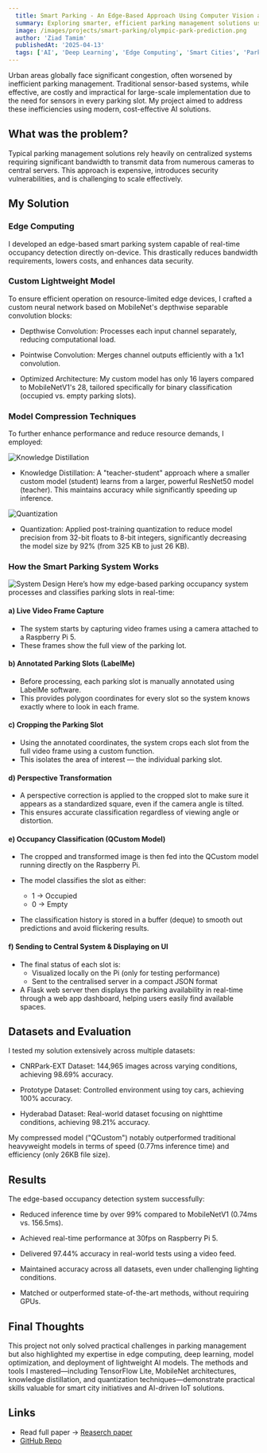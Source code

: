 ```yaml
---
  title: Smart Parking - An Edge-Based Approach Using Computer Vision and Deep Learning
  summary: Exploring smarter, efficient parking management solutions using lightweight deep learning models optimized for edge devices.
  image: /images/projects/smart-parking/olympic-park-prediction.png
  author: 'Ziad Tamim'
  publishedAt: '2025-04-13'
  tags: ['AI', 'Deep Learning', 'Edge Computing', 'Smart Cities', 'Parking Management']
---
```

Urban areas globally face significant congestion, often worsened by inefficient parking management. Traditional sensor-based systems, while effective, are costly and impractical for 
large-scale implementation due to the need for sensors in every parking slot. My project aimed to address these inefficiencies using modern, cost-effective AI solutions.

## What was the problem?

Typical parking management solutions rely heavily on centralized systems requiring significant bandwidth to transmit data from numerous cameras to central servers. 
This approach is expensive, introduces security vulnerabilities, and is challenging to scale effectively.

## My Solution

### Edge Computing

I developed an edge-based smart parking system capable of real-time occupancy detection directly on-device. This drastically reduces bandwidth requirements, lowers costs, and enhances data security.

### Custom Lightweight Model

To ensure efficient operation on resource-limited edge devices, I crafted a custom neural network based on MobileNet's depthwise separable convolution blocks:

- Depthwise Convolution: Processes each input channel separately, reducing computational load.

- Pointwise Convolution: Merges channel outputs efficiently with a 1x1 convolution.

- Optimized Architecture: My custom model has only 16 layers compared to MobileNetV1's 28, tailored specifically for binary classification (occupied vs. empty parking slots).

### Model Compression Techniques

To further enhance performance and reduce resource demands, I employed:

![Knowledge Distillation](/images/projects/smart-parking/knowledge-distillation.jpg)

- Knowledge Distillation: A "teacher-student" approach where a smaller custom model (student) learns from a larger, powerful ResNet50 model (teacher). This maintains accuracy while significantly speeding up inference.

![Quantization](/images/projects/smart-parking/Quantisation.png)

- Quantization: Applied post-training quantization to reduce model precision from 32-bit floats to 8-bit integers, significantly decreasing the model size by 92% (from 325 KB to just 26 KB).

### How the Smart Parking System Works

![System Design](/images/projects/smart-parking/system-design.png)
Here’s how my edge-based parking occupancy system processes and classifies parking slots in real-time:

#### a) Live Video Frame Capture
- The system starts by capturing video frames using a camera attached to a Raspberry Pi 5.
- These frames show the full view of the parking lot.

#### b) Annotated Parking Slots (LabelMe)
- Before processing, each parking slot is manually annotated using LabelMe software.
- This provides polygon coordinates for every slot so the system knows exactly where to look in each frame.

#### c) Cropping the Parking Slot
- Using the annotated coordinates, the system crops each slot from the full video frame using a custom function.
- This isolates the area of interest — the individual parking slot.

#### d) Perspective Transformation
- A perspective correction is applied to the cropped slot to make sure it appears as a standardized square, even if the camera angle is tilted.
- This ensures accurate classification regardless of viewing angle or distortion.

#### e) Occupancy Classification (QCustom Model)
- The cropped and transformed image is then fed into the QCustom model running directly on the Raspberry Pi.

- The model classifies the slot as either:
    - 1 → Occupied
    - 0 → Empty

- The classification history is stored in a buffer (deque) to smooth out predictions and avoid flickering results.

#### f) Sending to Central System & Displaying on UI
- The final status of each slot is:
  - Visualized locally on the Pi (only for testing performance)
  - Sent to the centralised server in a compact JSON format
- A Flask web server then displays the parking availability in real-time through a web app dashboard, helping users easily find available spaces.


## Datasets and Evaluation

I tested my solution extensively across multiple datasets:

- CNRPark-EXT Dataset: 144,965 images across varying conditions, achieving 98.69% accuracy.

- Prototype Dataset: Controlled environment using toy cars, achieving 100% accuracy.

- Hyderabad Dataset: Real-world dataset focusing on nighttime conditions, achieving 98.21% accuracy.

My compressed model ("QCustom") notably outperformed traditional heavyweight models in terms of speed (0.77ms inference time) and efficiency (only 26KB file size).


## Results
The edge-based occupancy detection system successfully:

- Reduced inference time by over 99% compared to MobileNetV1 (0.74ms vs. 156.5ms).

- Achieved real-time performance at 30fps on Raspberry Pi 5.

- Delivered 97.44% accuracy in real-world tests using a video feed.

- Maintained accuracy across all datasets, even under challenging lighting conditions.

- Matched or outperformed state-of-the-art methods, without requiring GPUs.


## Final Thoughts

This project not only solved practical challenges in parking management but also highlighted my expertise in edge computing, deep learning, 
model optimization, and deployment of lightweight AI models. The methods and tools I mastered—including TensorFlow Lite, MobileNet architectures, 
knowledge distillation, and quantization techniques—demonstrate practical skills valuable for smart city initiatives and AI-driven IoT solutions.


## Links
- Read full paper -> [Reaserch paper](https://drepo.sdl.edu.sa/items/c7d34959-7b99-41da-ac5c-bdc2c2f7b1ff)
- [GitHub Repo](https://github.com/Ziad-Tamim/Enhancing-Computational-Efficiency-for-Parking-Occupancy-Detection-on-Edge-Devices)